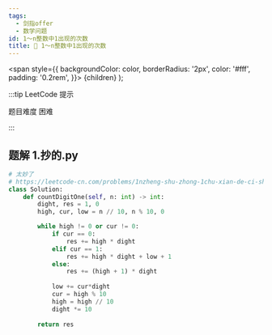 ```yaml
---
tags:
  - 剑指offer
  - 数学问题
id: 1～n整数中1出现的次数
title: 🔴 1～n整数中1出现的次数
---
```


  <span
    style={{
      backgroundColor: color,
      borderRadius: '2px',
      color: '#fff',
      padding: '0.2rem',
    }}>
    {children}
  </span>
);

:::tip LeetCode 提示

题目难度 <Highlight color="#ff375f">困难</Highlight>

:::

## 题解 1.抄的.py

```py
# 太妙了
# https://leetcode-cn.com/problems/1nzheng-shu-zhong-1chu-xian-de-ci-shu-lcof/solution/1n-zheng-shu-zhong-1-chu-xian-de-ci-shu-umaj8/
class Solution:
    def countDigitOne(self, n: int) -> int:
        dight, res = 1, 0
        high, cur, low = n // 10, n % 10, 0

        while high != 0 or cur != 0:
            if cur == 0:
                res += high * dight
            elif cur == 1:
                res += high * dight + low + 1
            else:
                res += (high + 1) * dight
            
            low += cur*dight
            cur = high % 10
            high = high // 10
            dight *= 10
        
        return res
```


